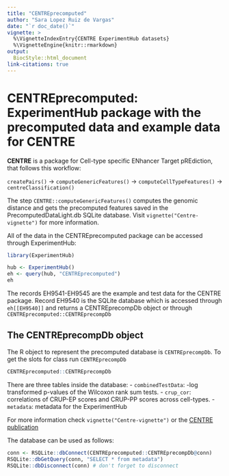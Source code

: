 ```yaml
---
title: "CENTREprecomputed"
author: "Sara Lopez Ruiz de Vargas"
date: "`r doc_date()`"
vignette: >
  %\VignetteIndexEntry{CENTRE ExperimentHub datasets}
  %\VignetteEngine{knitr::rmarkdown}
output: 
  BiocStyle::html_document
link-citations: true
---
```


# CENTREprecomputed: ExperimentHub package with the precomputed data and example data for CENTRE

**CENTRE** is a package for Cell-type specific ENhancer Target pREdiction, that 
follows this workflow: 

`createPairs()` -> `computeGenericFeatures()` -> `computeCellTypeFeatures()` -> `centreClassification()`

The step `CENTRE::computeGenericFeatures()` computes the genomic distance and 
gets the precomputed features saved in the PrecomputedDataLight.db SQLite database.
Visit `vignette("Centre-vignette")` for more information.

All of the data in the CENTREprecomputed package can be accessed through ExperimentHub:

```r
library(ExperimentHub)
```

```r
hub <- ExperimentHub()
eh <- query(hub, "CENTREprecomputed")
eh
```

The records EH9541-EH9545 are the example and test data for the CENTRE package.
Record EH9540 is the SQLite database which is accessed through `eh[[EH9540]]` and
returns a CENTREprecompDb object or through `CENTREprecomputed::CENTREprecompDb`

## The CENTREprecompDb object

The R object to represent the precomputed database is `CENTREprecompDb`. 
To get the slots for class run `CENTREprecompDb` 
```r
CENTREprecomputed::CENTREprecompDb
```

There are three tables inside the database: 
- `combinedTestData`: -log transformed p-values of the Wilcoxon rank sum tests.
- `crup_cor`: correlations of CRUP-EP scores and CRUP-PP scores across cell-types.
- `metadata`: metadata for the ExperimentHub

For more information check `vignette("Centre-vignette")` or the 
[CENTRE publication](https://academic.oup.com/bioinformatics/article/39/11/btad687/7429396?searchresult=1) 

The database can be used as follows: 
```r
conn <- RSQLite::dbConnect(CENTREprecomputed::CENTREprecompDb@conn)
RSQLite::dbGetQuery(conn, "SELECT * from metadata")
RSQLite::dbDisconnect(conn) # don't forget to disconnect
```

